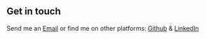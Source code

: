 ## Get in touch

Send me an [Email](mailto:info@modcraft.dev) or find me on other platforms: [Github](https://github.com/tcramer217) & [LinkedIn](https://www.linkedin.com/in/timothy-cramer/)

